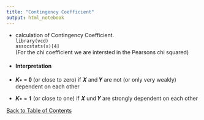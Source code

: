 ```yaml
---
title: "Contingency Coefficient"
output: html_notebook
---
```


- calculation of Contingency Coefficient. <br>
`library(vcd)` <br>
`assocstats(x)[4]` <br>
(For the chi coefficient we are intersted in the Pearsons chi squared)

- #### Interpretation
- 𝑲∗ = 𝟎 (or close to zero) if 𝑿 and 𝒀 are not (or only very weakly) dependent on each other
- 𝑲∗ = 𝟏 (or close to one) if 𝑿 und 𝒀 are strongly dependent on each other

[Back to Table of Contents](../)
